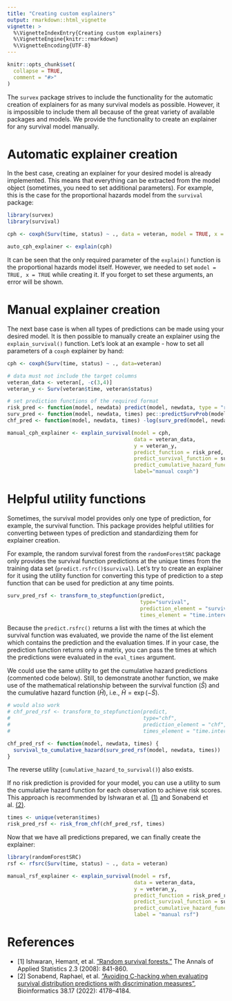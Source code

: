 ```yaml
---
title: "Creating custom explainers"
output: rmarkdown::html_vignette
vignette: >
  %\VignetteIndexEntry{Creating custom explainers}
  %\VignetteEngine{knitr::rmarkdown}
  %\VignetteEncoding{UTF-8}
---
```


```r
knitr::opts_chunk$set(
  collapse = TRUE,
  comment = "#>"
)
```

The `survex` package strives to include the functionality for the automatic creation of explainers for as many survival models as possible. However, it is impossible to include them all because of the great variety of available packages and models. We provide the functionality to create an explainer for any survival model manually.

# Automatic explainer creation

In the best case, creating an explainer for your desired model is already implemented. This means that everything can be extracted from the model object (sometimes, you need to set additional parameters). For example, this is the case for the proportional hazards model from the `survival` package:

```r
library(survex)
library(survival)

cph <- coxph(Surv(time, status) ~ ., data = veteran, model = TRUE, x = TRUE)

auto_cph_explainer <- explain(cph)
```

It can be seen that the only required parameter of the `explain()` function is the proportional hazards model itself. However, we needed to set `model = TRUE, x = TRUE` while creating it. If you forget to set these arguments, an error will be shown.

# Manual explainer creation

The next base case is when all types of predictions can be made using your desired model. It is then possible to manually create an explainer using the `explain_survival()` function. Let's look at an example - how to set all parameters of a `coxph` explainer by hand:

``` r
cph <- coxph(Surv(time, status) ~ ., data=veteran)

# data must not include the target columns
veteran_data <- veteran[, -c(3,4)]
veteran_y <- Surv(veteran$time, veteran$status)

# set prediction functions of the required format
risk_pred <- function(model, newdata) predict(model, newdata, type = "risk")
surv_pred <- function(model, newdata, times) pec::predictSurvProb(model, newdata, times)
chf_pred <- function(model, newdata, times) -log(surv_pred(model, newdata, times))

manual_cph_explainer <- explain_survival(model = cph,
                                         data = veteran_data,
                                         y = veteran_y,
                                         predict_function = risk_pred,
                                         predict_survival_function = surv_pred,
                                         predict_cumulative_hazard_function = chf_pred,
                                         label="manual coxph")
```

# Helpful utility functions

Sometimes, the survival model provides only one type of prediction, for example, the survival function. This package provides helpful utilities for converting between types of prediction and standardizing them for explainer creation.

For example, the random survival forest from the `randomForestSRC` package only provides the survival function predictions at the unique times from the training data set (`predict.rsfrc()$survival`). Let's try to create an explainer for it using the utility function for converting this type of prediction to a step function that can be used for prediction at any time points.

``` r
surv_pred_rsf <- transform_to_stepfunction(predict,
                                           type="survival",
                                           prediction_element = "survival",
                                           times_element = "time.interest")
```

Because the `predict.rsfrc()` returns a list with the times at which the survival function was evaluated, we provide the name of the list element which contains the prediction and the evaluation times. If in your case, the prediction function returns only a matrix, you can pass the times at which the predictions were evaluated in the `eval_times` argument.

We could use the same utility to get the cumulative hazard predictions (commented code below). Still, to demonstrate another function, we make use of the mathematical relationship between the survival function ($\hat{S}$) and the cumulative hazard function ($\hat{H}$), i.e., $\hat{H} = \exp(-\hat{S})$.

``` r
# would also work 
# chf_pred_rsf <- transform_to_stepfunction(predict,
#                                           type="chf",
#                                           prediction_element = "chf",
#                                           times_element = "time.interest")

chf_pred_rsf <- function(model, newdata, times) {
  survival_to_cumulative_hazard(surv_pred_rsf(model, newdata, times))
}
```

The reverse utility (`cumulative_hazard_to_survival()`) also exists.

If no risk prediction is provided for your model, you can use a utility to sum the cumulative hazard function for each observation to achieve risk scores. This approach is recommended by Ishwaran et al. [(1)](#references) and Sonabend et al. [(2)](#references). 

``` r
times <- unique(veteran$times)
risk_pred_rsf <- risk_from_chf(chf_pred_rsf, times)
```

Now that we have all predictions prepared, we can finally create the explainer:

```r
library(randomForestSRC)
rsf <- rfsrc(Surv(time, status) ~ ., data = veteran)

manual_rsf_explainer <- explain_survival(model = rsf,
                                         data = veteran_data,
                                         y = veteran_y,
                                         predict_function = risk_pred_rsf,
                                         predict_survival_function = surv_pred_rsf,
                                         predict_cumulative_hazard_function = chf_pred_rsf,
                                         label = "manual rsf")
```

# References {#references}
* [1] Ishwaran, Hemant, et al. ["Random survival forests."](https://projecteuclid.org/journalArticle/Download?urlId=10.1214%2F08-AOAS169) The Annals of Applied Statistics 2.3 (2008): 841-860.
* [2] Sonabend, Raphael, et al. ["Avoiding C-hacking when evaluating survival distribution predictions with discrimination measures"](https://academic.oup.com/bioinformatics/advance-article/doi/10.1093/bioinformatics/btac451/6640155), Bioinformatics 38.17 (2022): 4178–4184.
